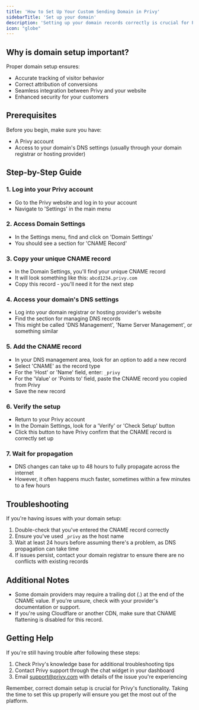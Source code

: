 ```yaml
---
title: 'How to Set Up Your Custom Sending Domain in Privy'
sidebarTitle: 'Set up your domain'
description: 'Setting up your domain records correctly is crucial for Privy to function properly with your website. This guide will walk you through the process step-by-step.'
icon: "globe"
---
```


## Why is domain setup important?

Proper domain setup ensures:
- Accurate tracking of visitor behavior
- Correct attribution of conversions
- Seamless integration between Privy and your website
- Enhanced security for your customers

## Prerequisites

Before you begin, make sure you have:
- A Privy account
- Access to your domain's DNS settings (usually through your domain registrar or hosting provider)

## Step-by-Step Guide

### 1. Log into your Privy account

- Go to the Privy website and log in to your account
- Navigate to 'Settings' in the main menu

### 2. Access Domain Settings

- In the Settings menu, find and click on 'Domain Settings'
- You should see a section for 'CNAME Record'

### 3. Copy your unique CNAME record

- In the Domain Settings, you'll find your unique CNAME record
- It will look something like this: `abcd1234.privy.com`
- Copy this record - you'll need it for the next step

### 4. Access your domain's DNS settings

- Log into your domain registrar or hosting provider's website
- Find the section for managing DNS records
- This might be called 'DNS Management', 'Name Server Management', or something similar

### 5. Add the CNAME record

- In your DNS management area, look for an option to add a new record
- Select 'CNAME' as the record type
- For the 'Host' or 'Name' field, enter: `_privy`
- For the 'Value' or 'Points to' field, paste the CNAME record you copied from Privy
- Save the new record

### 6. Verify the setup

- Return to your Privy account
- In the Domain Settings, look for a 'Verify' or 'Check Setup' button
- Click this button to have Privy confirm that the CNAME record is correctly set up

### 7. Wait for propagation

- DNS changes can take up to 48 hours to fully propagate across the internet
- However, it often happens much faster, sometimes within a few minutes to a few hours

## Troubleshooting

If you're having issues with your domain setup:

1. Double-check that you've entered the CNAME record correctly
2. Ensure you've used `_privy` as the host name
3. Wait at least 24 hours before assuming there's a problem, as DNS propagation can take time
4. If issues persist, contact your domain registrar to ensure there are no conflicts with existing records

## Additional Notes

- Some domain providers may require a trailing dot (.) at the end of the CNAME value. If you're unsure, check with your provider's documentation or support.
- If you're using Cloudflare or another CDN, make sure that CNAME flattening is disabled for this record.

## Getting Help

If you're still having trouble after following these steps:

1. Check Privy's knowledge base for additional troubleshooting tips
2. Contact Privy support through the chat widget in your dashboard
3. Email support@privy.com with details of the issue you're experiencing

Remember, correct domain setup is crucial for Privy's functionality. Taking the time to set this up properly will ensure you get the most out of the platform.